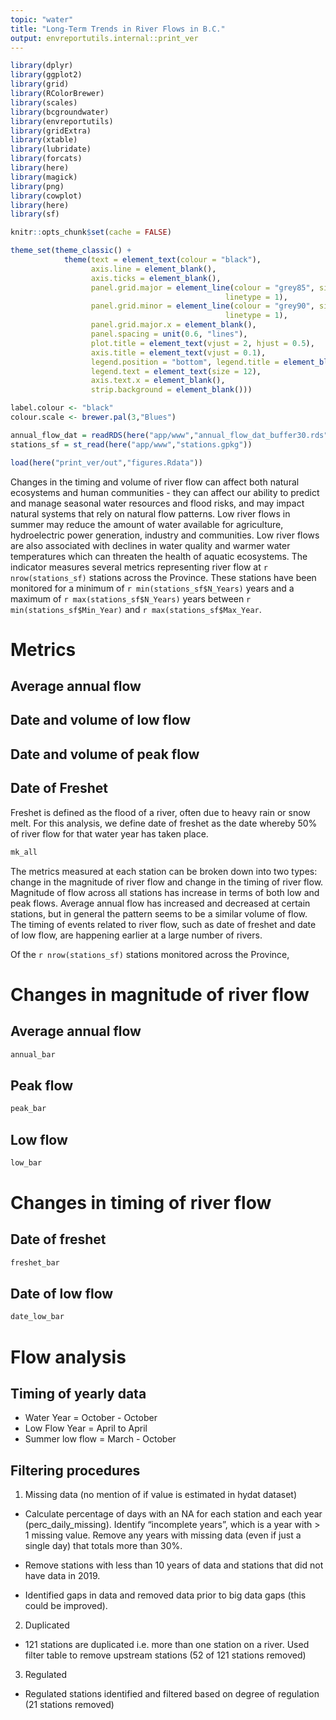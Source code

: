 ```yaml
---
topic: "water"
title: "Long-Term Trends in River Flows in B.C."
output: envreportutils.internal::print_ver
---
```

<!--
Copyright 2024 Province of British Columbia

Licensed under the Apache License, Version 2.0 (the "License");
you may not use this file except in compliance with the License.
You may obtain a copy of the License at

http://www.apache.org/licenses/LICENSE-2.0

Unless required by applicable law or agreed to in writing, software distributed under the License is distributed on an "AS IS" BASIS,
WITHOUT WARRANTIES OR CONDITIONS OF ANY KIND, either express or implied.
See the License for the specific language governing permissions and limitations under the License.
-->

```r

library(dplyr)
library(ggplot2)
library(grid)
library(RColorBrewer)
library(scales)
library(bcgroundwater)
library(envreportutils)
library(gridExtra)
library(xtable)
library(lubridate)
library(forcats)
library(here)
library(magick)
library(png)
library(cowplot)
library(here)
library(sf)

knitr::opts_chunk$set(cache = FALSE)

theme_set(theme_classic() +
            theme(text = element_text(colour = "black"),
                  axis.line = element_blank(),
                  axis.ticks = element_blank(),
                  panel.grid.major = element_line(colour = "grey85", size = 0.5,
                                                linetype = 1),
                  panel.grid.minor = element_line(colour = "grey90", size = 0.5,
                                                linetype = 1),
                  panel.grid.major.x = element_blank(),
                  panel.spacing = unit(0.6, "lines"),
                  plot.title = element_text(vjust = 2, hjust = 0.5),
                  axis.title = element_text(vjust = 0.1),
                  legend.position = "bottom", legend.title = element_blank(),
                  legend.text = element_text(size = 12),
                  axis.text.x = element_blank(),
                  strip.background = element_blank()))

label.colour <- "black" 
colour.scale <- brewer.pal(3,"Blues")

annual_flow_dat = readRDS(here("app/www","annual_flow_dat_buffer30.rds"))
stations_sf = st_read(here("app/www","stations.gpkg"))

load(here("print_ver/out","figures.Rdata"))
```

Changes in the timing and volume of river flow can affect both natural ecosystems and human 
communities - they can affect our ability to predict and manage seasonal water resources and
flood risks, and may impact natural systems that rely on natural flow patterns. Low river flows
in summer may reduce the amount of water available for agriculture, hydroelectric power generation,
industry and communities. Low river flows are also associated with declines in water quality and 
warmer water temperatures which can threaten the health of aquatic ecosystems. The indicator measures
several metrics representing river flow at `r nrow(stations_sf)` stations across the Province. These stations
have been monitored for a minimum of `r min(stations_sf$N_Years)` years and a maximum of `r max(stations_sf$N_Years)` years between `r min(stations_sf$Min_Year)` and `r max(stations_sf$Max_Year`.

# Metrics

## Average annual flow

## Date and volume of low flow

## Date and volume of peak flow

## Date of Freshet

Freshet is defined as the flood of a river, often due to heavy rain or snow melt. For this analysis, we define date of freshet as the date whereby 50% of river flow for that water year has taken place. 

```r
mk_all
```

The metrics measured at each station can be broken down into two types: change in the magnitude of river flow and change in the timing of river flow. Magnitude of flow across all stations has increase in terms of both low and peak flows. Average annual flow has increased and decreased at certain stations, but in general the pattern seems to be a similar volume of flow. The timing of events related to river flow, such as date of freshet and date of low flow, are happening earlier at a large number of rivers. 

Of the `r nrow(stations_sf)` stations monitored across the Province, 

# Changes in magnitude of river flow

## Average annual flow
```r
annual_bar
```

## Peak flow
```r
peak_bar
```

## Low flow
```r
low_bar
```

# Changes in timing of river flow

## Date of freshet
```r
freshet_bar
```

## Date of low flow
```r
date_low_bar
```


# Flow analysis

## Timing of yearly data
- Water Year = October - October
- Low Flow Year = April to April
- Summer low flow = March - October

## Filtering procedures

1) Missing data (no mention of if value is estimated in hydat dataset)

- Calculate percentage of days with an NA for each station and each year (perc_daily_missing). Identify "incomplete years", which is a year with > 1 missing value. 
Remove any years with missing data (even if just a single day) that totals more than 30%.

- Remove stations with less than 10 years of data and stations that did not have data in 2019.

- Identified gaps in data and removed data prior to big data gaps (this could be improved).

2) Duplicated
- 121 stations are duplicated i.e. more than one station on a river. Used filter table to remove upstream stations (52 of 121 stations removed)

3) Regulated
- Regulated stations identified and filtered based on degree of regulation (21 stations removed)